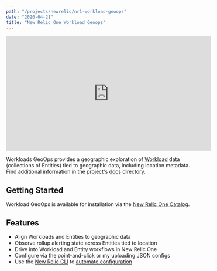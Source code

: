 ```yaml
---
path: "/projects/newrelic/nr1-workload-geoops"
date: "2020-04-21"
title: "New Relic One Workload Geoops"
---
```


<iframe width="560" height="315" src="https://www.youtube.com/embed/fh0C553kA3c" frameborder="0" allow="accelerometer; autoplay; encrypted-media; gyroscope; picture-in-picture" allowfullscreen></iframe>

Workloads GeoOps provides a geographic exploration of [Workload](https://docs.newrelic.com/docs/new-relic-one/use-new-relic-one/core-concepts/new-relic-one-workloads-isolate-resolve-incidents-faster) data (collections of Entities) tied to geographic data, including location metadata. Find additional information in the project's [docs](https://github.com/newrelic/nr1-workload-geoops/blob/master/docs/documentation.md) directory.

## Getting Started

Workload GeoOps is available for installation via the [New Relic One Catalog](https://docs.newrelic.com/docs/new-relic-one/use-new-relic-one/build-new-relic-one/discover-manage-applications-new-relic-one-catalog).

## Features

- Align Workloads and Entities to geographic data
- Observe rollup alerting state across Entities tied to location
- Drive into Workload and Entity workflows in New Relic One
- Configure via the point-and-click or my uploading JSON configs
- Use the [New Relic CLI](/projects/newrelic/newrelic-cli) to [automate configuration](https://github.com/newrelic/nr1-workload-geoops/blob/master/docs/AUTOMATION.md)